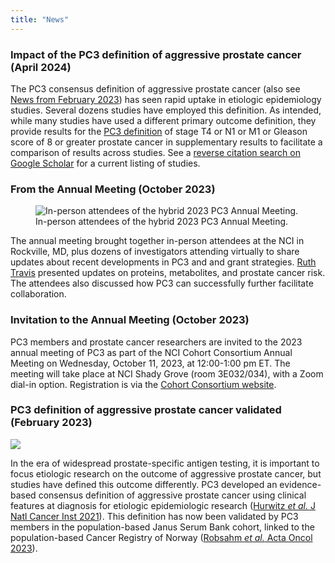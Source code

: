 ```yaml
---
title: "News"
---
```


### Impact of the PC3 definition of aggressive prostate cancer (April 2024)

The PC3 consensus definition of aggressive prostate cancer (also see [News from February 2023](https://prostate-pc3.github.io/news.html#pc3-definition-of-aggressive-prostate-cancer-validated-february-2023)) has seen rapid uptake in etiologic epidemiology studies. Several dozens studies have employed this definition. As intended, while many studies have used a different primary outcome definition, they provide results for the [PC3 definition](https://pubmed.ncbi.nlm.nih.gov/33010161/) of stage T4 or N1 or M1 or Gleason score of 8 or greater prostate cancer in supplementary results to facilitate a comparison of results across studies. See a [reverse citation search on Google Scholar](https://scholar.google.com/scholar?hl=en&num=20&as_sdt=40000005&sciodt=0,22&cites=17869250161636967761&scipsc=&q=&scisbd=1) for a current listing of studies.


### From the Annual Meeting (October 2023)

![In-person attendees of the hybrid 2023 PC3 Annual Meeting.](images/annual_meeting_2023.jpg)

The annual meeting brought together in-person attendees at the NCI in Rockville, MD, plus dozens of investigators attending virtually to share updates about recent developments in PC3 and and grant strategies. [Ruth Travis](https://www.ndph.ox.ac.uk/team/ruth-travis) presented updates on proteins, metabolites, and prostate cancer risk. The attendees also discussed how PC3 can successfully further facilitate collaboration.


### Invitation to the Annual Meeting (October 2023)

PC3 members and prostate cancer researchers are invited to the 2023 annual meeting of PC3 as part of the NCI Cohort Consortium Annual Meeting on Wednesday, October 11, 2023, at 12:00-1:00 pm ET. The meeting will take place at NCI Shady Grove (room 3E032/034), with a Zoom dial-in option. Registration is via the [Cohort Consortium website](https://events.cancer.gov/egrp/cohortconsortium/registration).


### PC3 definition of aggressive prostate cancer validated (February 2023)

![](images/robsahm2023.png)

In the era of widespread prostate-specific antigen testing, it is important to focus etiologic research on the outcome of aggressive prostate cancer, but studies have defined this outcome differently. PC3 developed an evidence-based consensus definition of aggressive prostate cancer using clinical features at diagnosis for etiologic epidemiologic research ([Hurwitz *et al.* J Natl Cancer Inst 2021](https://pubmed.ncbi.nlm.nih.gov/33010161/)). This definition has now been validated by PC3 members in the population-based Janus Serum Bank cohort, linked to the population-based Cancer Registry of Norway ([Robsahm *et al.* Acta Oncol 2023](https://pubmed.ncbi.nlm.nih.gov/36762472/)).
